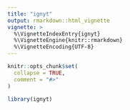 ```yaml
---
title: "ignyt"
output: rmarkdown::html_vignette
vignette: >
  %\VignetteIndexEntry{ignyt}
  %\VignetteEngine{knitr::rmarkdown}
  %\VignetteEncoding{UTF-8}
---
```


```r
knitr::opts_chunk$set(
  collapse = TRUE,
  comment = "#>"
)
```

```r
library(ignyt)
```
